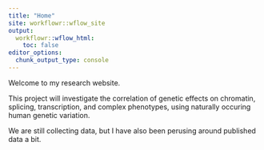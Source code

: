 ```yaml
---
title: "Home"
site: workflowr::wflow_site
output:
  workflowr::wflow_html:
    toc: false
editor_options:
  chunk_output_type: console
---
```


Welcome to my research website.

This project will investigate the correlation of genetic effects on chromatin, splicing, transcription, and complex phenotypes, using naturally occuring human genetic variation.

We are still collecting data, but I have also been perusing around published data a bit.
